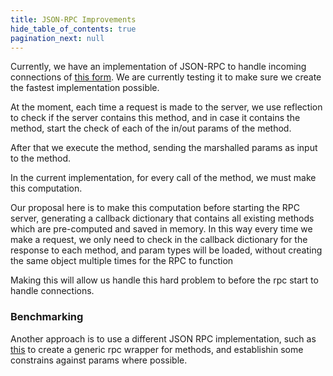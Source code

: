 ```yaml
---
title: JSON-RPC Improvements
hide_table_of_contents: true
pagination_next: null
---
```


Currently, we have an implementation of JSON-RPC to handle incoming connections of
[this form](https://github.com/starkware-libs/starknet-specs). We are currently testing it to make sure we create the fastest
implementation possible.

At the moment, each time a request is made to the server, we use reflection to check if the server contains this method, and in
case it contains the method, start the check of each of the in/out params of the method.

After that we execute the method, sending the marshalled params as input to the method.

In the current implementation, for every call of the method, we must make this computation.

Our proposal here is to make this computation before starting the RPC server, generating a callback dictionary that contains
all existing methods which are pre-computed and saved in memory. In this way every time we make a request, we only need to check
in the callback dictionary for the response to each method, and param types will be loaded, without creating the same object multiple times for the RPC to function

Making this will allow us handle this hard problem to before the rpc start to handle connections.

### Benchmarking

Another approach is to use a different JSON RPC implementation, such as
[this](https://golangexample.com/golang-implementation-of-json-rpc-2-0-server-with-generics/) to create a generic rpc
wrapper for methods, and establishin some constrains against params where possible.